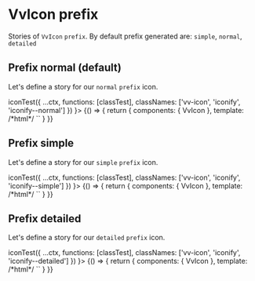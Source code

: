 
<Meta title="Components/Icon/Props/prefix" />

# VvIcon prefix

Stories of `VvIcon` `prefix`.
By default prefix generated are: `simple`, `normal`, `detailed`

## Prefix normal (default)

Let's define a story for our `normal` `prefix` icon.

<Canvas>
	<Story
		name="normal"
		play={(ctx) =>
			iconTest({
				...ctx,
				functions: [classTest],
				classNames: ['vv-icon', 'iconify', 'iconify--normal']
			})
		}>
		{() => {
			return {
				components: { VvIcon },
				template:
					/*html*/
					`<vv-icon name="add" data-testid="img" />`
			}
		}}
	</Story>
</Canvas>

## Prefix simple

Let's define a story for our `simple` `prefix` icon.

<Canvas>
	<Story
		name="simple"
		play={(ctx) =>
			iconTest({
				...ctx,
				functions: [classTest],
				classNames: ['vv-icon', 'iconify', 'iconify--simple']
			})
		}>
		{() => {
			return {
				components: { VvIcon },
				template:
					/*html*/
					`<vv-icon name="add" data-testid="img" prefix="simple" />`
			}
		}}
	</Story>
</Canvas>

## Prefix detailed

Let's define a story for our `detailed` `prefix` icon.

<Canvas>
	<Story
		name="detailed"
		play={(ctx) =>
			iconTest({
				...ctx,
				functions: [classTest],
				classNames: ['vv-icon', 'iconify', 'iconify--detailed']
			})
		}>
		{() => {
			return {
				components: { VvIcon },
				template:
					/*html*/
					`<vv-icon name="add" data-testid="img" prefix="detailed" />`
			}
		}}
	</Story>
</Canvas>
